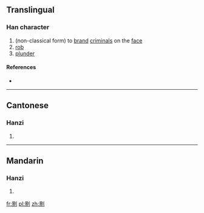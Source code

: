 ==Translingual==

===Han character===
{{Han char|rn=18|rad=刀|as=12|sn=14|four=|canj=日火中弓 (AFLN)|ids=⿰[[景]][[刂]]}}

# (non-classical form) to [[brand]] [[criminal]]s on the [[face]]
# [[rob]]
# [[plunder]]

====References====
* {{Han ref|kx=0143.400|hdz=10355.140|uh=3500|ud=13568}}

----

==Cantonese==

===Hanzi===
{{yue-hanzi|jyut=[[king4]]|y=king4}}

# {{defn|lang=yue|sort=刀12}}

----

==Mandarin==

===Hanzi===
{{cmn-hanzi|pin=[[lè]] ([[le4]]), [[qíng]] ([[qing2]])|wg=<sup>4</sup>, ch'ing<sup>2</sup>}}

# {{defn|lang=cmn|sort=刀12}}

[[fr:㔀]]
[[pl:㔀]]
[[zh:㔀]]